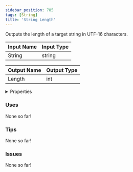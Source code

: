 ```yaml
---
sidebar_position: 785
tags: [String]
title: 'String Length'
---
```


Outputs the length of a target string in UTF-16 characters.



<IChip uuid="dcde9345-00f2-41fb-9a2d-5a938f39bfb5"/>

| Input Name | Input Type |
|-----------|-----------|
| String | string |

| Output Name | Output Type |
|-----------|-----------|
| Length | int |


<details>
  <summary>Properties</summary>
  <div>
    <div>
    <table>
      <thead>
        <tr>
          <th>Is beta required?</th>
          <th>No</th>
        </tr>
        <tr>
          <th>Is this chip a trolling risk?</th>
          <th>No</th>
        </tr>
        <tr>
          <th>Is this chip a role assignment risk?</th>
          <th>No</th>
        </tr>
        <tr>
          <th>Chip UUID</th>
          <th>dcde9345-00f2-41fb-9a2d-5a938f39bfb5</th>
        </tr>
        <tr>
          <th>Room availability</th>
          <th>Available everywhere</th>
        </tr>
      </thead>
    </table>
    </div>
  </div>
</details>

### Uses

None so far!

### Tips

None so far!

### Issues

None so far!